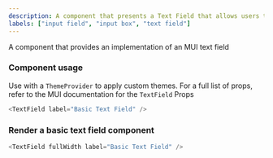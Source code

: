 ```yaml
---
description: A component that presents a Text Field that allows users to input text
labels: ["input field", "input box", "text field"]
---
```



A component that provides an implementation of an MUI text field

### Component usage

Use with a `ThemeProvider` to apply custom themes. For a full list of props, refer to the MUI documentation for the `TextField` Props

```js
<TextField label="Basic Text Field" />
```

### Render a basic text field component

```js live
<TextField fullWidth label="Basic Text Field" />
```
